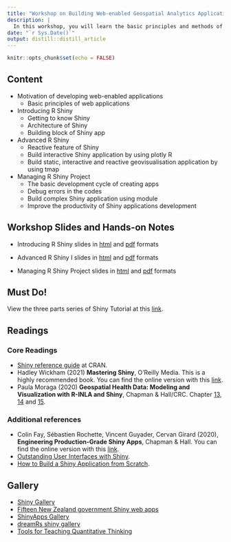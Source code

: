 ```yaml
---
title: "Workshop on Building Web-enabled Geospatial Analytics Applications with R Shiny"
description: |
  In this workshop, you will learn the basic principles and methods of R Shiny.
date: "`r Sys.Date()`"
output: distill::distill_article
---
```


```r
knitr::opts_chunk$set(echo = FALSE)
```

## Content

+ Motivation of developing web-enabled applications
    + Basic principles of web applications
+ Introducing R Shiny
    + Getting to know Shiny
    + Architecture of Shiny
    + Building block of Shiny app
+ Advanced R Shiny 
    + Reactive feature of Shiny
    + Build interactive Shiny application by using plotly R
    + Build static, interactive and reactive geovisualisation application by using tmap
+ Managing R Shiny Project
    + The basic development cycle of creating apps
    + Debug errors in the codes 
    + Build complex Shiny application using module
    + Improve the productivity of Shiny applications development

## Workshop Slides and Hands-on Notes 

+ Introducing R Shiny slides in [html](../workshop/Shiny1/Shiny1.html) and [pdf](../workshop/Shiny1/Shiny1.pdf) formats

+ Advanced R Shiny I slides in [html](../workshop/Shiny2/Shiny2.html) and [pdf](../workshop/Shiny2/Shiny2.pdf) formats

+ Managing R Shiny Project slides in [html](../workshop/Shiny3/Shiny3.html) and [pdf](../workshop/Shiny3/Shiny3.pdf) formats

## Must Do!

View the three parts series of Shiny Tutorial at this [link](https://shiny.rstudio.com/tutorial/). 

## Readings
### Core Readings

* [Shiny reference guide](https://cran.r-project.org/web/packages/shiny/shiny.pdf) at CRAN.
* Hadley Wickham (2021) **Mastering Shiny**,  O’Reilly Media.  This is a highly recommended book.  You can find the online version with this [link](https://mastering-shiny.org/index.html).
* Paula Moraga (2020) **Geospatial Health Data: Modeling and Visualization with R-INLA and Shiny**, Chapman & Hall/CRC.   Chapter [13](https://www.paulamoraga.com/book-geospatial/sec-shiny.html), [14](https://www.paulamoraga.com/book-geospatial/sec-dashboardswithshiny.html) and [15](https://www.paulamoraga.com/book-geospatial/sec-shinyexample.html).  


### Additional references

* Colin Fay, Sébastien Rochette, Vincent Guyader, Cervan Girard (2020), **Engineering Production-Grade Shiny Apps**, Chapman & Hall.  You can find the online version with this [link](https://engineering-shiny.org/).
* [Outstanding User Interfaces with Shiny](https://unleash-shiny.rinterface.com/index.html).
* [How to Build a Shiny Application from Scratch](https://bookdown.org/hadrien/how_to_build_a_shiny_app_from_scratch/).

## Gallery

* [Shiny Gallery](https://shiny.rstudio.com/gallery/)
* [Fifteen New Zealand government Shiny web apps](http://freerangestats.info/blog/2018/05/13/nz-govt-shinyapps)
* [ShinyApps Gallery](https://shinyapps-recent.appspot.com/recent.html)
* [dreamRs shiny gallery](http://shinyapps.dreamrs.fr/)
* [Tools for Teaching Quantitative Thinking](https://r.tquant.eu/)




